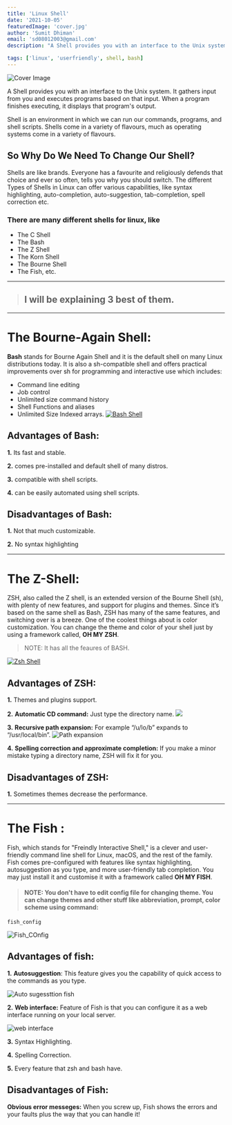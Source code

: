 ```yaml
---
title: 'Linux Shell'
date: '2021-10-05'
featuredImage: 'cover.jpg'
author: 'Sumit Dhiman'
email: 'sd08012003@gmail.com'
description: "A Shell provides you with an interface to the Unix system. It gathers input from you and executes programs based on that input. When a program finishes executing, it displays that program's output..."

tags: ['linux', 'userfriendly', shell, bash]
---
```


![Cover Image](/assets/images/blogs_images/Linux_shell/coverlinux.jpg)

A Shell provides you with an interface to the Unix system. It gathers input from you and executes programs based on that input. When a program finishes executing, it displays that program's output.

Shell is an environment in which we can run our commands, programs, and shell scripts. Shells come in a variety of flavours, much as operating systems come in a variety of flavours.

## So Why Do We Need To Change Our Shell?

Shells are like brands. Everyone has a favourite and religiously defends that choice and ever so often, tells you why you should switch. The different Types of Shells in Linux can offer various capabilities, like syntax highlighting, auto-completion, auto-suggestion, tab-completion, spell correction etc.

### There are many different shells for linux, like

- The C Shell
- The Bash
- The Z Shell
- The Korn Shell
- The Bourne Shell
- The Fish, etc.

---

> ## I will be explaining 3 best of them.

---

# The Bourne-Again Shell:

**Bash** stands for Bourne Again Shell and it is the default shell on many Linux distributions today. It is also a sh-compatible shell and offers practical improvements over sh for programming and interactive use which includes:

- Command line editing
- Job control
- Unlimited size command history
- Shell Functions and aliases
- Unlimited Size Indexed arrays.
  [![Bash Shell ](https://www.cyberciti.biz/media/new/faq/2016/01/Hello-World-Bash-Shell-Script-Program.jpg 'Bash Shell ')](http://https://www.cyberciti.biz/media/new/faq/2016/01/Hello-World-Bash-Shell-Script-Program.jpg 'Bash Shell ')

## Advantages of Bash:

**1.** Its fast and stable.

**2.** comes pre-installed and default shell of many distros.

**3.** compatible with shell scripts.

**4.** can be easily automated using shell scripts.

## Disadvantages of Bash:

**1.** Not that much customizable.

**2.** No syntax highlighting

---

# The Z-Shell:

ZSH, also called the Z shell, is an extended version of the Bourne Shell (sh), with plenty of new features, and support for plugins and themes. Since it’s based on the same shell as Bash, ZSH has many of the same features, and switching over is a breeze.
One of the coolest things about is color customization. You can change the theme and color of your shell just by using a framework called, **OH MY ZSH**.

> NOTE: It has all the feaures of BASH.

[![Zsh Shell](https://user-images.githubusercontent.com/49100982/108254744-777cb400-716c-11eb-9407-1463775bbc25.jpg 'Zsh Shell')](http://https://user-images.githubusercontent.com/49100982/108254744-777cb400-716c-11eb-9407-1463775bbc25.jpg 'Zsh Shell')

## Advantages of ZSH:

**1.** Themes and plugins support.

**2.** **Automatic CD command:** Just type the directory name.
![](https://i.ibb.co/vCnWTvc/Screenshot-from-2021-10-04-14-01-58.png)

**3.** **Recursive path expansion:** For example “/u/lo/b” expands to “/usr/local/bin”.
![Path expansion](https://i.ibb.co/CVJWHMC/ezgif-com-gif-maker.gif 'Path expansion')

**4.** **Spelling correction and approximate completion:** If you make a minor mistake typing a directory name, ZSH will fix it for you.

## Disadvantages of ZSH:

**1.** Sometimes themes decrease the performance.

---

# The Fish :

Fish, which stands for "Freindly Interactive Shell," is a clever and user-friendly command line shell for Linux, macOS, and the rest of the family.
Fish comes pre-configured with features like syntax highlighting, autosuggestion as you type, and more user-friendly tab completion.
You may just install it and customise it with a framework called **OH MY FISH**.

> #### NOTE: You don't have to edit config file for changing theme. You can change themes and other stuff like abbreviation, prompt, color scheme using command:

    fish_config

![Fish_COnfig](https://i.ibb.co/WDBVBZV/ezgif-com-gif-maker-1.gif 'Fish_COnfig')

## Advantages of fish:

**1.** **Autosuggestion**: This feature gives you the capability of quick access to the commands as you type.

![Auto sugessttion fish](https://i.ibb.co/Hn2PRdC/Screenshot-from-2021-10-05-20-22-13.png 'Auto sugessttion fish')

**2.** **Web interface:** Feature of Fish is that you can configure it as a web interface running on your local server.

![web interface](https://i.ibb.co/N2k0Xz6/Screenshot-from-2021-10-05-20-24-57.png 'web interface')

**3.** Syntax Highlighting.

**4.** Spelling Correction.

**5.** Every feature that zsh and bash have.

## Disadvantages of Fish:

**Obvious error messeges:** When you screw up, Fish shows the errors and your faults plus the way that you can handle it!
